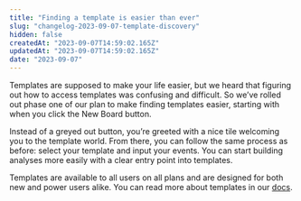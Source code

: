 ```yaml
---
title: "Finding a template is easier than ever"
slug: "changelog-2023-09-07-template-discovery"
hidden: false
createdAt: "2023-09-07T14:59:02.165Z"
updatedAt: "2023-09-07T14:59:02.165Z"
date: "2023-09-07"
---
```

Templates are supposed to make your life easier, but we heard that figuring out how to access templates was confusing and difficult. So we’ve rolled out phase one of our plan to make finding templates easier, starting with when you click the New Board button. 


Instead of a greyed out button, you’re greeted with a nice tile welcoming you to the template world. From there, you can follow the same process as before: select your template and input your events. You can start building analyses more easily with a clear entry point into templates. 

Templates are available to all users on all plans and are designed for both new and power users alike. You can read more about templates in our [docs](https://docs.mixpanel.com/docs/boards/templates).
